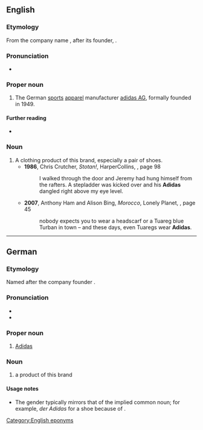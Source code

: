 {{also|adidas}}

==English==

===Etymology===
From the {{der|en|de|-}} company name {{m|de|Adidas}}, after its founder, {{w|Adolf Dassler|Adolf “Adi” Dassler}}.

===Pronunciation===
* {{IPA|en|/ˈædiˌdæs/|/əˈdiːdəs/}} {{q|and variants}}

===Proper noun===
{{en-proper noun}}

# The German [[sports]] [[apparel]] manufacturer [[w:Adidas AG|adidas AG]], formally founded in 1949.

====Further reading====
* {{pedialite}}

===Noun===
{{en-noun|Adidas|+}}

# A clothing product of this brand, especially a pair of shoes.
#* '''1986''', Chris Crutcher, ''Stotan!'', HarperCollins, {{ISBN|0060094923}}, page 98
#*: <!--...-->I walked through the door and Jeremy had hung himself from the rafters. A stepladder was kicked over and his '''Adidas''' dangled right above my eye level.
#* '''2007''', Anthony Ham and Alison Bing, ''Morocco'', Lonely Planet, {{ISBN|1740599748}}, page 45
#*: nobody expects you to wear a headscarf or a Tuareg blue Turban in town – and these days, even Tuaregs wear '''Adidas'''.

[[Category:English eponyms]]

----

==German==

===Etymology===
Named after the company founder {{w|Adolf Dassler|Adolf „Adi“ Dassler}}.

===Pronunciation===
* {{IPA|de|/ˈadidas/|/ˈaːdidas/}}
* {{audio|de|De-Adidas.ogg|Audio}}

===Proper noun===
{{de-proper noun|n,'}}

# [[#English|Adidas]] {{gloss|manufacturer}}

===Noun===
{{de-noun|m:f:n,-,-}}

# a product of this brand

====Usage notes====
* The gender typically mirrors that of the implied common noun; for example, ''der Adidas'' for a shoe because of {{m|de|Schuh|g=m}}.